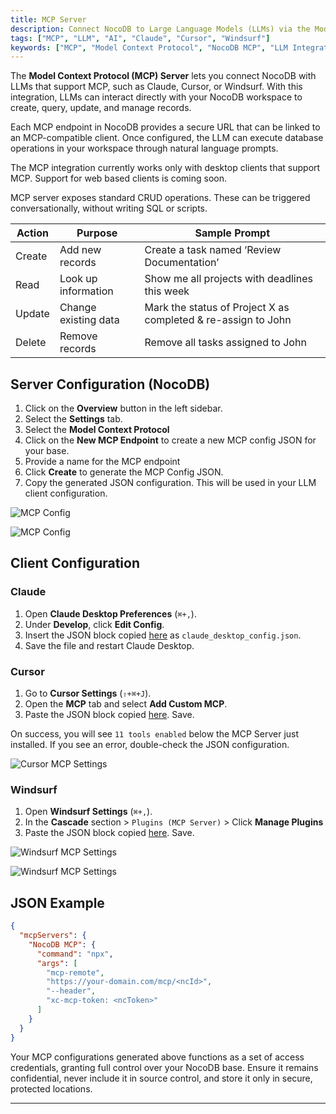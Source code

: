 ```yaml
---
title: MCP Server
description: Connect NocoDB to Large Language Models (LLMs) via the Model Context Protocol (MCP).
tags: ["MCP", "LLM", "AI", "Claude", "Cursor", "Windsurf"]
keywords: ["MCP", "Model Context Protocol", "NocoDB MCP", "LLM Integration", "Claude", "Cursor", "Windsurf"]
---
```


The **Model Context Protocol (MCP) Server** lets you connect NocoDB with LLMs that support MCP, such as Claude, Cursor, or Windsurf. With this integration, LLMs can interact directly with your NocoDB workspace to create, query, update, and manage records.

Each MCP endpoint in NocoDB provides a secure URL that can be linked to an MCP-compatible client.
Once configured, the LLM can execute database operations in your workspace through natural language prompts.

<Callout type="info"> The MCP integration currently works only with desktop clients that support MCP. Support for web based clients is coming soon. </Callout>

MCP server exposes standard CRUD operations. These can be triggered conversationally, without writing SQL or scripts.

| Action | Purpose              | Sample Prompt                                                 |
|--------|----------------------|---------------------------------------------------------------|
| Create | Add new records      | Create a task named ‘Review Documentation’                    |
| Read   | Look up information  | Show me all projects with deadlines this week                 |
| Update | Change existing data | Mark the status of Project X as completed & re-assign to John |
| Delete | Remove records       | Remove all tasks assigned to John                             |


## Server Configuration (NocoDB)

1. Click on the **Overview** button in the left sidebar.
2. Select the **Settings** tab.
3. Select the **Model Context Protocol**
4. Click on the **New MCP Endpoint** to create a new MCP config JSON for your base.
5. Provide a name for the MCP endpoint
6. Click **Create** to generate the MCP Config JSON.
7. Copy the generated JSON configuration. This will be used in your LLM client configuration.

![MCP Config](/img/v2/mcp/server-configuration.png)

![MCP Config](/img/v2/mcp/server-configuration-2.png)


## Client Configuration

### Claude

1. Open **Claude Desktop Preferences** (`⌘+,`).
2. Under **Develop**, click **Edit Config**.
3. Insert the JSON block copied [here](#server-configuration-nocodb) as `claude_desktop_config.json`.
4. Save the file and restart Claude Desktop.


### Cursor

1. Go to **Cursor Settings** (`⇧+⌘+J`).
2. Open the **MCP** tab and select **Add Custom MCP**.
3. Paste the JSON block copied [here](#server-configuration-nocodb). Save.

<Callout type="info"> On success, you will see `11 tools enabled` below the MCP Server just installed. If you see an error, double-check the JSON configuration. </Callout>

![Cursor MCP Settings](/img/v2/mcp/cursor-mcp.png)


### Windsurf

1. Open **Windsurf Settings** (`⌘+,`).
2. In the **Cascade** section > `Plugins (MCP Server)` > Click **Manage Plugins**
3. Paste the JSON block copied [here](#server-configuration-nocodb). Save.

![Windsurf MCP Settings](/img/v2/mcp/windsurf-mcp-1.png)

![Windsurf MCP Settings](/img/v2/mcp/windsurf-mcp-2.png)


## JSON Example

```json
{
  "mcpServers": {
    "NocoDB MCP": {
      "command": "npx",
      "args": [
        "mcp-remote",
        "https://your-domain.com/mcp/<ncId>",
        "--header",
        "xc-mcp-token: <ncToken>"
      ]
    }
  }
}

````

<Callout type="warning"> Your MCP configurations generated above functions as a set of access credentials, granting full control over your NocoDB base. Ensure it remains confidential, never include it in source control, and store it only in secure, protected locations.</Callout>

---


